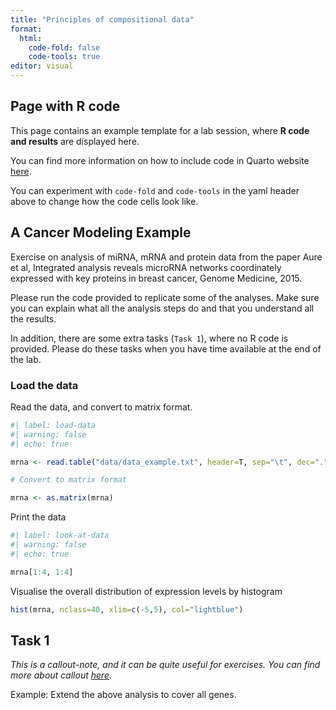 ```yaml
---
title: "Principles of compositional data"
format: 
  html:
    code-fold: false
    code-tools: true
editor: visual
---
```


::: callout-tip
## Page with R code

This page contains an example template for a lab session, where **R code and results** are displayed here.

You can find more information on how to include code in Quarto website [here](https://quarto.org/docs/reference/cells/cells-knitr.html).

You can experiment with `code-fold` and `code-tools` in the yaml header above to change how the code cells look like.
:::

## A Cancer Modeling Example

Exercise on analysis of miRNA, mRNA and protein data from the paper Aure et al, Integrated analysis reveals microRNA networks coordinately expressed with key proteins in breast cancer, Genome Medicine, 2015.

Please run the code provided to replicate some of the analyses. Make sure you can explain what all the analysis steps do and that you understand all the results.

In addition, there are some extra tasks (`Task 1`), where no R code is provided. Please do these tasks when you have time available at the end of the lab.

### Load the data

Read the data, and convert to matrix format.

```r
#| label: load-data
#| warning: false
#| echo: true

mrna <- read.table("data/data_example.txt", header=T, sep="\t", dec=".")

# Convert to matrix format

mrna <- as.matrix(mrna)
```

Print the data

```r
#| label: look-at-data
#| warning: false
#| echo: true

mrna[1:4, 1:4]
```

Visualise the overall distribution of expression levels by histogram

```r
hist(mrna, nclass=40, xlim=c(-5,5), col="lightblue")
```

::: callout-note
## Task 1

*This is a callout-note, and it can be quite useful for exercises. You can find more about callout [here](https://quarto.org/docs/authoring/callouts.html).*

Example: Extend the above analysis to cover all genes.
:::
